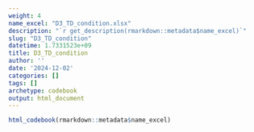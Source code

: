 ```yaml
---
weight: 4
name_excel: "D3_TD_condition.xlsx"
description: "`r get_description(rmarkdown::metadata$name_excel)`"
slug: "D3_TD_condition"
datetime: 1.7331523e+09
title: D3_TD_condition
author: ''
date: '2024-12-02'
categories: []
tags: []
archetype: codebook
output: html_document
---
```


```r
html_codebook(rmarkdown::metadata$name_excel)
```
